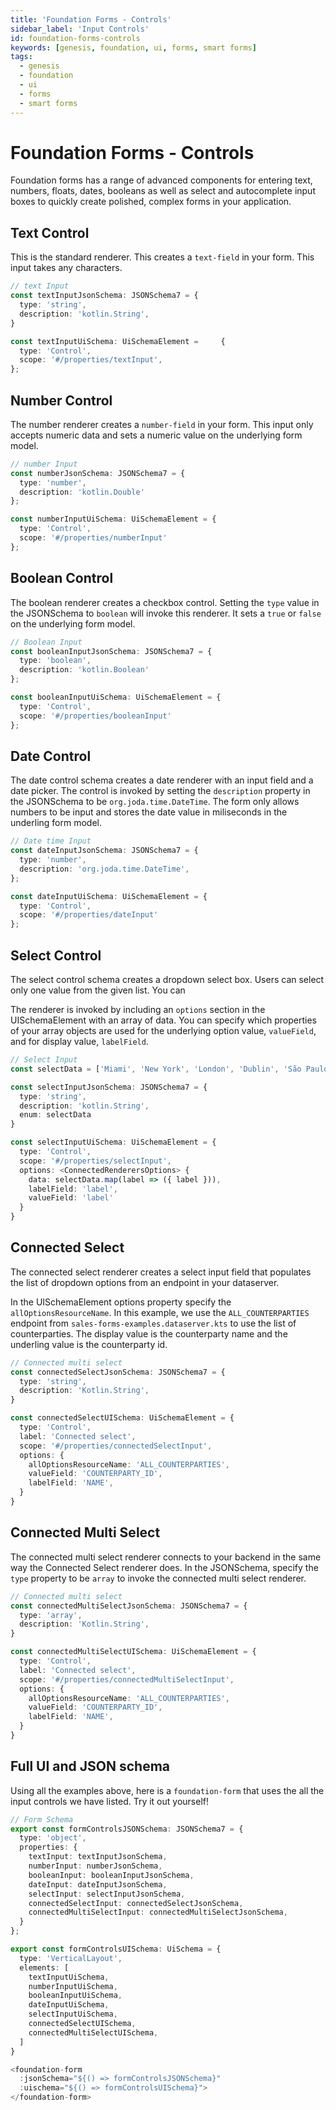 ---
title: 'Foundation Forms - Controls'
sidebar_label: 'Input Controls'
id: foundation-forms-controls
keywords: [genesis, foundation, ui, forms, smart forms]
tags:
  - genesis
  - foundation
  - ui
  - forms
  - smart forms
---

# Foundation Forms - Controls

Foundation forms has a range of advanced components for entering text, numbers, floats, dates, booleans as well as select and autocomplete input boxes to quickly create polished, complex forms in your application.

## Text Control

This is the standard renderer. This creates a `text-field` in your form. This input takes any characters.

```ts
// text Input
const textInputJsonSchema: JSONSchema7 = {
  type: 'string',
  description: 'kotlin.String',
}

const textInputUiSchema: UiSchemaElement =     {
  type: 'Control',
  scope: '#/properties/textInput',
};
```

## Number Control

The number renderer creates a `number-field` in your form. This input only accepts numeric data and sets a numeric value on the underlying form model.

```ts
// number Input
const numberJsonSchema: JSONSchema7 = {
  type: 'number',
  description: 'kotlin.Double'
};

const numberInputUiSchema: UiSchemaElement = {
  type: 'Control',
  scope: '#/properties/numberInput'
};

```

## Boolean Control

The boolean renderer creates a checkbox control. Setting the `type` value in the JSONSchema to `boolean` will invoke this renderer. It sets a `true` or `false` on the underlying form model.

```ts
// Boolean Input
const booleanInputJsonSchema: JSONSchema7 = {
  type: 'boolean',
  description: 'kotlin.Boolean'
};

const booleanInputUiSchema: UiSchemaElement = {
  type: 'Control',
  scope: '#/properties/booleanInput'
};
```

## Date Control

The date control schema creates a date renderer with an input field and a date picker. The control is invoked by setting the `description` property in the JSONSchema to be `org.joda.time.DateTime`. The form only allows numbers to be input and stores the date value in miliseconds in the underling form model.

```ts
// Date time Input
const dateInputJsonSchema: JSONSchema7 = {
  type: 'number',
  description: 'org.joda.time.DateTime',
};

const dateInputUiSchema: UiSchemaElement = {
  type: 'Control',
  scope: '#/properties/dateInput'
};
```

## Select Control

The select control schema creates a dropdown select box. Users can select only one value from the given list. You can

The renderer is invoked by including an `options` section in the UISchemaElement with an array of data. You can specify which properties of your array objects are used for the underlying option value, `valueField`, and for display value, `labelField`.

```ts
// Select Input
const selectData = ['Miami', 'New York', 'London', 'Dublin', 'São Paulo', 'Bengaluru']

const selectInputJsonSchema: JSONSchema7 = {
  type: 'string',
  description: 'kotlin.String',
  enum: selectData
}

const selectInputUiSchema: UiSchemaElement = {
  type: 'Control',
  scope: '#/properties/selectInput',
  options: <ConnectedRenderersOptions> {
    data: selectData.map(label => ({ label })),
    labelField: 'label',
    valueField: 'label'
  }
}
```

## Connected Select

The connected select renderer creates a select input field that populates the list of dropdown options from an endpoint in your dataserver.

In the UISchemaElement options property specify the `allOptionsResourceName`. In this example, we use the `ALL_COUNTERPARTIES` endpoint from `sales-forms-examples.dataserver.kts` to use the list of counterparties. The display value is the counterparty name and the underling value is the counterparty id.


```ts
// Connected multi select
const connectedSelectJsonSchema: JSONSchema7 = {
  type: 'string',
  description: 'Kotlin.String',
}

const connectedSelectUISchema: UiSchemaElement = {
  type: 'Control',
  label: 'Connected select',
  scope: '#/properties/connectedSelectInput',
  options: {
    allOptionsResourceName: 'ALL_COUNTERPARTIES',
    valueField: 'COUNTERPARTY_ID',
    labelField: 'NAME',
  }
}
```


## Connected Multi Select

The connected multi select renderer connects to your backend in the same way the Connected Select renderer does. In the JSONSchema, specify the `type` property to be `array` to invoke the connected multi select renderer.

```ts
// Connected multi select
const connectedMultiSelectJsonSchema: JSONSchema7 = {
  type: 'array',
  description: 'Kotlin.String',
}

const connectedMultiSelectUISchema: UiSchemaElement = {
  type: 'Control',
  label: 'Connected select',
  scope: '#/properties/connectedMultiSelectInput',
  options: {
    allOptionsResourceName: 'ALL_COUNTERPARTIES',
    valueField: 'COUNTERPARTY_ID',
    labelField: 'NAME',
  }
}

```

## Full UI and JSON schema

Using all the examples above, here is a `foundation-form` that uses the all the input controls we have listed. Try it out yourself!

```ts
// Form Schema
export const formControlsJSONSchema: JSONSchema7 = {
  type: 'object',
  properties: {
    textInput: textInputJsonSchema,
    numberInput: numberJsonSchema,
    booleanInput: booleanInputJsonSchema,
    dateInput: dateInputJsonSchema,
    selectInput: selectInputJsonSchema,
    connectedSelectInput: connectedSelectJsonSchema,
    connectedMultiSelectInput: connectedMultiSelectJsonSchema,
  }
};

export const formControlsUISchema: UiSchema = {
  type: 'VerticalLayout',
  elements: [
    textInputUiSchema,
    numberInputUiSchema,
    booleanInputUiSchema,
    dateInputUiSchema,
    selectInputUiSchema,
    connectedSelectUISchema,
    connectedMultiSelectUISchema,
  ]
}
```

```ts
<foundation-form
  :jsonSchema="${() => formControlsJSONSchema}"
  :uischema="${() => formControlsUISchema}">
</foundation-form>
```
